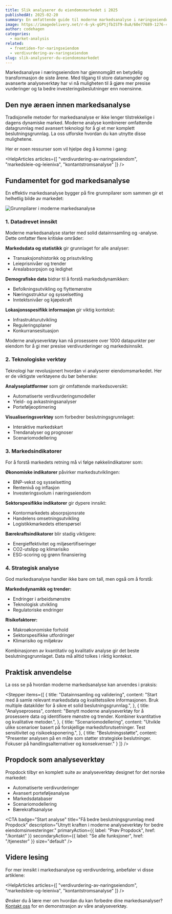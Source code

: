 ```yaml
---
title: Slik analyserer du eiendomsmarkedet i 2025
publishedAt: 2025-02-20
summary: En omfattende guide til moderne markedsanalyse i næringseiendom - fra datadrevet innsikt til praktiske analyseverktøy og strategiske beslutninger.
image: https://imagedelivery.net/r-6-yk-gGPtjfbIST9-8uA/60e77689-1276-4f37-9f55-f99077a78300/public
author: codehagen
categories:
  - market-analysis
related:
  - fremtiden-for-naringseiendom
  - verdivurdering-av-naringseiendom
slug: slik-analyserer-du-eiendomsmarkedet
---
```


Markedsanalyse i næringseiendom har gjennomgått en betydelig transformasjon de siste årene. Med tilgang til store datamengder og avanserte analyseverktøy har vi nå muligheten til å gjøre mer presise vurderinger og ta bedre investeringsbeslutninger enn noensinne.

## Den nye æraen innen markedsanalyse

Tradisjonelle metoder for markedsanalyse er ikke lenger tilstrekkelige i dagens dynamiske marked. Moderne analyse kombinerer omfattende datagrunnlag med avansert teknologi for å gi et mer komplett beslutningsgrunnlag. La oss utforske hvordan du kan utnytte disse mulighetene.

Her er noen ressurser som vil hjelpe deg å komme i gang:

<HelpArticles
  articles={[
    "verdivurdering-av-naringseiendom",
    "markedsleie-og-leieniva",
    "kontantstromsanalyse"
  ]}
/>

## Fundamentet for god markedsanalyse

En effektiv markedsanalyse bygger på fire grunnpilarer som sammen gir et helhetlig bilde av markedet:

<Image
  alt="Grunnpilarer i moderne markedsanalyse"
  src="https://imagedelivery.net/r-6-yk-gGPtjfbIST9-8uA/markedsanalyse-pilarer/public"
  width={1607}
  height={946}
/>

### 1. Datadrevet innsikt

Moderne markedsanalyse starter med solid datainnsamling og -analyse. Dette omfatter flere kritiske områder:

**Markedsdata og statistikk** gir grunnlaget for alle analyser:
- Transaksjonshistorikk og prisutvikling
- Leieprisnivåer og trender
- Arealabsorpsjon og ledighet

**Demografiske data** bidrar til å forstå markedsdynamikken:
- Befolkningsutvikling og flyttemønstre
- Næringsstruktur og sysselsetting
- Inntektsnivåer og kjøpekraft

**Lokasjonsspesifikk informasjon** gir viktig kontekst:
- Infrastrukturutvikling
- Reguleringsplaner
- Konkurransesituasjon

<Note variant="info">
  Moderne analyseverktøy kan nå prosessere over 1000 datapunkter per eiendom for å gi mer presise verdivurderinger og markedsinnsikt.
</Note>

### 2. Teknologiske verktøy

Teknologi har revolusjonert hvordan vi analyserer eiendomsmarkedet. Her er de viktigste verktøyene du bør beherske:

**Analyseplattformer** som gir omfattende markedsoversikt:
- Automatiserte verdivurderingsmodeller
- Yield- og avkastningsanalyser
- Porteføljeoptimering

**Visualiseringsverktøy** som forbedrer beslutningsgrunnlaget:
- Interaktive markedskart
- Trendanalyser og prognoser
- Scenariomodellering

<Quote
  author="Anders Berg"
  authorSrc="https://imagedelivery.net/r-6-yk-gGPtjfbIST9-8uA/author-anders/public"
  title="Analysesjef"
  company="Nordic Property Research"
  companySrc="https://imagedelivery.net/r-6-yk-gGPtjfbIST9-8uA/nordic-property-logo/public"
  text="De som mestrer moderne analyseverktøy har et betydelig konkurransefortrinn. Vi ser at datadrevne beslutninger gir bedre avkastning og lavere risiko."
/>

### 3. Markedsindikatorer

For å forstå markedets retning må vi følge nøkkelindikatorer som:

**Økonomiske indikatorer** påvirker markedsutviklingen:
- BNP-vekst og sysselsetting
- Rentenivå og inflasjon
- Investeringsvolum i næringseiendom

**Sektorspesifikke indikatorer** gir dypere innsikt:
- Kontormarkedets absorpsjonsrate
- Handelens omsetningsutvikling
- Logistikkmarkedets etterspørsel

**Bærekraftsindikatorer** blir stadig viktigere:
- Energieffektivitet og miljøsertifiseringer
- CO2-utslipp og klimarisiko
- ESG-scoring og grønn finansiering

### 4. Strategisk analyse

God markedsanalyse handler ikke bare om tall, men også om å forstå:

**Markedsdynamikk og trender:**
- Endringer i arbeidsmønstre
- Teknologisk utvikling
- Regulatoriske endringer

**Risikofaktorer:**
- Makroøkonomiske forhold
- Sektorspesifikke utfordringer
- Klimarisiko og miljøkrav

<Note variant="success">
  Kombinasjonen av kvantitativ og kvalitativ analyse gir det beste beslutningsgrunnlaget. Data må alltid tolkes i riktig kontekst.
</Note>

## Praktisk anvendelse

La oss se på hvordan moderne markedsanalyse kan anvendes i praksis:

<Stepper
  items={[
    {
      title: "Datainnsamling og validering",
      content: "Start med å samle relevant markedsdata og kvalitetssikre informasjonen. Bruk multiple datakilder for å sikre et solid beslutningsgrunnlag.",
    },
    {
      title: "Analyseprosess",
      content: "Benytt moderne analyseverktøy for å prosessere data og identifisere mønstre og trender. Kombiner kvantitative og kvalitative metoder.",
    },
    {
      title: "Scenariomodellering",
      content: "Utvikle ulike scenarioer basert på forskjellige markedsforutsetninger. Test sensitivitet og risikoeksponering.",
    },
    {
      title: "Beslutningsstøtte",
      content: "Presenter analysen på en måte som støtter strategiske beslutninger. Fokuser på handlingsalternativer og konsekvenser."
    }
  ]}
/>

## Propdock som analyseverktøy

Propdock tilbyr en komplett suite av analyseverktøy designet for det norske markedet:

- Automatiserte verdivurderinger
- Avansert porteføljeanalyse
- Markedsdatabaser
- Scenariomodellering
- Bærekraftsanalyse

<CTA
  badge="Start analyse"
  title="Få bedre beslutningsgrunnlag med Propdock"
  description="Utnytt kraften i moderne analyseverktøy for bedre eiendomsinvesteringer."
  primaryAction={{
    label: "Prøv Propdock",
    href: "/kontakt"
  }}
  secondaryAction={{
    label: "Se alle funksjoner",
    href: "/tjenester"
  }}
  size="default"
/>

## Videre lesing

For mer innsikt i markedsanalyse og verdivurdering, anbefaler vi disse artiklene:

<HelpArticles
  articles={[
    "verdivurdering-av-naringseiendom",
    "markedsleie-og-leieniva",
    "kontantstromsanalyse"
  ]}
/>

Ønsker du å lære mer om hvordan du kan forbedre dine markedsanalyser? [Kontakt oss](/kontakt) for en demonstrasjon av våre analyseverktøy. 